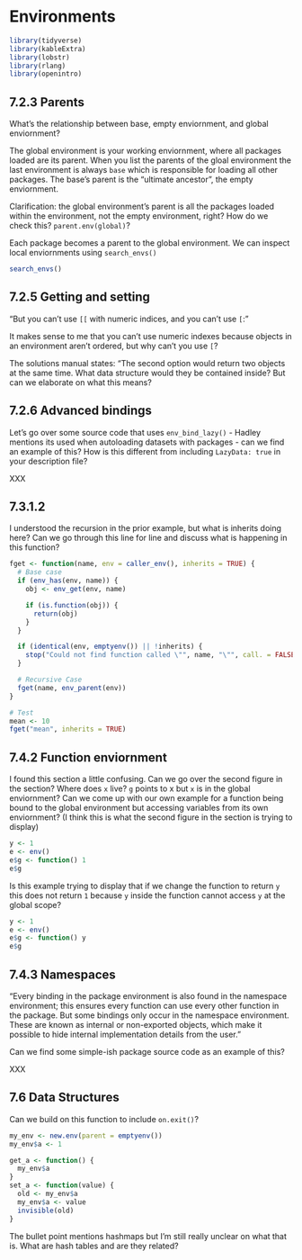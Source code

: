 # Environments

```r
library(tidyverse)
library(kableExtra)
library(lobstr)
library(rlang)
library(openintro)
```


## 7.2.3 Parents {-}

:::question
What's the relationship between base, empty enviornment, and global enviornment?
:::

The global environment is your working enviornment, where all packages loaded are its parent. When you list the parents of the gloal environment the last environment is always `base` which is responsible for loading all other packages. The base's parent is the "ultimate ancestor", the empty enviornment.


:::question
Clarification: the global environment's parent is all the packages loaded within the environment, not the empty environment, right? How do we check this? `parent.env(global)`?
:::

Each package becomes a parent to the global environment. We can inspect local enviornments using `search_envs()`

```r
search_envs()
```

## 7.2.5 Getting and setting {-}

:::question
"But you can’t use `[[` with numeric indices, and you can’t use `[`:"

It makes sense to me that you can't use numeric indexes because objects in an environment aren't ordered, but why can't you use `[`?
:::

:::TODO
The solutions manual states: "The second option would return two objects at the same time. What data structure would they be contained inside? But can we elaborate on what this means?
:::

## 7.2.6 Advanced bindings {-}

:::question
Let's go over some source code that uses `env_bind_lazy()` - Hadley mentions its used when autoloading datasets with packages - can we find an example of this? How is this different from including `LazyData: true` in your description file?
:::

:::TODO
XXX
:::

## 7.3.1.2 {-}

:::question
I understood the recursion in the prior example, but what is inherits doing here? Can we go through this line for line and discuss what is happening in this function?

```r
fget <- function(name, env = caller_env(), inherits = TRUE) {
  # Base case
  if (env_has(env, name)) {
    obj <- env_get(env, name)

    if (is.function(obj)) {
      return(obj)
    }
  }

  if (identical(env, emptyenv()) || !inherits) {
    stop("Could not find function called \"", name, "\"", call. = FALSE)
  }

  # Recursive Case
  fget(name, env_parent(env))
}
```

```r
# Test
mean <- 10
fget("mean", inherits = TRUE)
```
:::

## 7.4.2 Function enviornment {-}

:::question
I found this section a little confusing. Can we go over the second figure in the section? Where does `x` live?  `g` points to x but `x` is in the global enviornment? Can we come up with our own example for a function being bound to the global environment but accessing variables from its own enviornment? (I think this is what the second figure in the section is trying to display)

```r
y <- 1
e <- env()
e$g <- function() 1
e$g
```
:::


:::TODO

Is this example trying to display that if we change the function to return `y` this does not return `1` because `y` inside the function cannot access `y` at the global scope?

```r
y <- 1
e <- env()
e$g <- function() y
e$g
```
:::

## 7.4.3 Namespaces {-}

:::question
"Every binding in the package environment is also found in the namespace environment; this ensures every function can use every other function in the package. But some bindings only occur in the namespace environment. These are known as internal or non-exported objects, which make it possible to hide internal implementation details from the user."

Can we find some simple-ish package source code as an example of this? 
:::

:::TODO
XXX
:::


## 7.6 Data Structures {-}

:::question
Can we build on this function to include `on.exit()`?

```r
my_env <- new.env(parent = emptyenv())
my_env$a <- 1

get_a <- function() {
  my_env$a
}
set_a <- function(value) {
  old <- my_env$a
  my_env$a <- value
  invisible(old)
}
```
:::

:::question
The bullet point mentions hashmaps but I'm still really unclear on what that is. What are hash tables and are they related?
:::

:::TODO
:::


